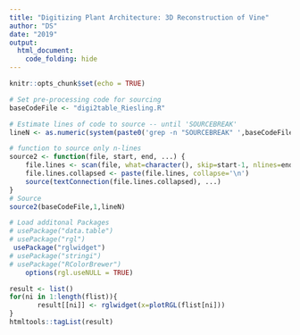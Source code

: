 ```yaml
---
title: "Digitizing Plant Architecture: 3D Reconstruction of Vine"
author: "DS"
date: "2019"
output:
  html_document:
    code_folding: hide
---
```




```r
knitr::opts_chunk$set(echo = TRUE)
```

```r


# Set pre-processing code for sourcing
baseCodeFile <- "digi2table_Riesling.R"

# Estimate lines of code to source -- until 'SOURCEBREAK'
lineN <- as.numeric(system(paste0('grep -n "SOURCEBREAK" ',baseCodeFile,' | grep -o [0-9]*.*[0-9]'),intern=TRUE))

# function to source only n-lines
source2 <- function(file, start, end, ...) {
    file.lines <- scan(file, what=character(), skip=start-1, nlines=end-start+1, sep='\n')
    file.lines.collapsed <- paste(file.lines, collapse='\n')
    source(textConnection(file.lines.collapsed), ...)
}
# Source
source2(baseCodeFile,1,lineN)

# Load additonal Packages
# usePackage("data.table")
# usePackage("rgl")		
 usePackage("rglwidget")
# usePackage("stringi")
# usePackage("RColorBrewer")
 	options(rgl.useNULL = TRUE)

```



```r

result <- list()
for(ni in 1:length(flist)){		
       result[[ni]] <- rglwidget(x=plotRGL(flist[ni]))
}
htmltools::tagList(result)

```
